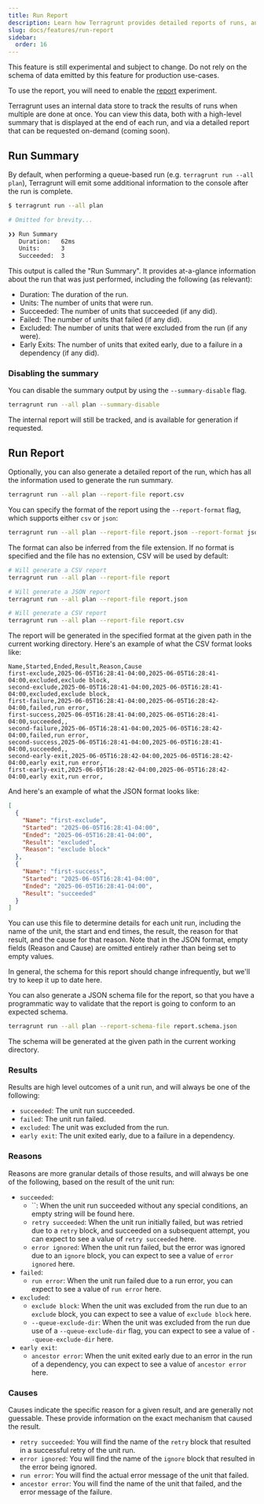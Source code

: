```yaml
---
title: Run Report
description: Learn how Terragrunt provides detailed reports of runs, and at-a-glance summaries of them.
slug: docs/features/run-report
sidebar:
  order: 16
---
```



<Aside type="tip">
  This feature is still experimental and subject to change. Do not rely on the schema of data emitted by this feature for production use-cases.

  To use the report, you will need to enable the [report](/docs/reference/experiments/#report) experiment.
</Aside>

Terragrunt uses an internal data store to track the results of runs when multiple are done at once. You can view this data, both with a high-level summary that is displayed at the end of each run, and via a detailed report that can be requested on-demand (coming soon).

## Run Summary

By default, when performing a queue-based run (e.g. `terragrunt run --all plan`), Terragrunt will emit some additional information to the console after the run is complete.

```bash
$ terragrunt run --all plan

# Omitted for brevity...

❯❯ Run Summary
   Duration:   62ms
   Units:      3
   Succeeded:  3
```

This output is called the "Run Summary". It provides at-a-glance information about the run that was just performed, including the following (as relevant):

- Duration: The duration of the run.
- Units: The number of units that were run.
- Succeeded: The number of units that succeeded (if any did).
- Failed: The number of units that failed (if any did).
- Excluded: The number of units that were excluded from the run (if any were).
- Early Exits: The number of units that exited early, due to a failure in a dependency (if any did).

### Disabling the summary

You can disable the summary output by using the `--summary-disable` flag.

```bash
terragrunt run --all plan --summary-disable
```

The internal report will still be tracked, and is available for generation if requested.

## Run Report

Optionally, you can also generate a detailed report of the run, which has all the information used to generate the run summary.

```bash
terragrunt run --all plan --report-file report.csv
```

You can specify the format of the report using the `--report-format` flag, which supports either `csv` or `json`:

```bash
terragrunt run --all plan --report-file report.json --report-format json
```

The format can also be inferred from the file extension. If no format is specified and the file has no extension, CSV will be used by default:

```bash
# Will generate a CSV report
terragrunt run --all plan --report-file report

# Will generate a JSON report
terragrunt run --all plan --report-file report.json

# Will generate a CSV report
terragrunt run --all plan --report-file report.csv
```

The report will be generated in the specified format at the given path in the current working directory. Here's an example of what the CSV format looks like:

```csv
Name,Started,Ended,Result,Reason,Cause
first-exclude,2025-06-05T16:28:41-04:00,2025-06-05T16:28:41-04:00,excluded,exclude block,
second-exclude,2025-06-05T16:28:41-04:00,2025-06-05T16:28:41-04:00,excluded,exclude block,
first-failure,2025-06-05T16:28:41-04:00,2025-06-05T16:28:42-04:00,failed,run error,
first-success,2025-06-05T16:28:41-04:00,2025-06-05T16:28:41-04:00,succeeded,,
second-failure,2025-06-05T16:28:41-04:00,2025-06-05T16:28:42-04:00,failed,run error,
second-success,2025-06-05T16:28:41-04:00,2025-06-05T16:28:41-04:00,succeeded,,
second-early-exit,2025-06-05T16:28:42-04:00,2025-06-05T16:28:42-04:00,early exit,run error,
first-early-exit,2025-06-05T16:28:42-04:00,2025-06-05T16:28:42-04:00,early exit,run error,
```

And here's an example of what the JSON format looks like:

```json
[
  {
    "Name": "first-exclude",
    "Started": "2025-06-05T16:28:41-04:00",
    "Ended": "2025-06-05T16:28:41-04:00",
    "Result": "excluded",
    "Reason": "exclude block"
  },
  {
    "Name": "first-success",
    "Started": "2025-06-05T16:28:41-04:00",
    "Ended": "2025-06-05T16:28:41-04:00",
    "Result": "succeeded"
  }
]
```

You can use this file to determine details for each unit run, including the name of the unit, the start and end times, the result, the reason for that result, and the cause for that reason. Note that in the JSON format, empty fields (Reason and Cause) are omitted entirely rather than being set to empty values.

In general, the schema for this report should change infrequently, but we'll try to keep it up to date here.

You can also generate a JSON schema file for the report, so that you have a programmatic way to validate that the report is going to conform to an expected schema.

```bash
terragrunt run --all plan --report-schema-file report.schema.json
```

The schema will be generated at the given path in the current working directory.

### Results

Results are high level outcomes of a unit run, and will always be one of the following:

- `succeeded`: The unit run succeeded.
- `failed`: The unit run failed.
- `excluded`: The unit was excluded from the run.
- `early exit`: The unit exited early, due to a failure in a dependency.

### Reasons

Reasons are more granular details of those results, and will always be one of the following, based on the result of the unit run:

- `succeeded`:
  - ``: When the unit run succeeded without any special conditions, an empty string will be found here.
  - `retry succeeded`: When the unit run initially failed, but was retried due to a `retry` block, and succeeded on a subsequent attempt, you can expect to see a value of `retry succeeded` here.
  - `error ignored`: When the unit run failed, but the error was ignored due to an `ignore` block, you can expect to see a value of `error ignored` here.
- `failed`:
  - `run error`: When the unit run failed due to a run error, you can expect to see a value of `run error` here.
- `excluded`:
  - `exclude block`: When the unit was excluded from the run due to an `exclude` block, you can expect to see a value of `exclude block` here.
  - `--queue-exclude-dir`: When the unit was excluded from the run due use of a `--queue-exclude-dir` flag, you can expect to see a value of `--queue-exclude-dir` here.
- `early exit`:
  - `ancestor error`: When the unit exited early due to an error in the run of a dependency, you can expect to see a value of `ancestor error` here.

### Causes

Causes indicate the specific reason for a given result, and are generally not guessable. These provide information on the exact mechanism that caused the result.

- `retry succeeded`: You will find the name of the `retry` block that resulted in a successful retry of the unit run.
- `error ignored`: You will find the name of the `ignore` block that resulted in the error being ignored.
- `run error`: You will find the actual error message of the unit that failed.
- `ancestor error`: You will find the name of the unit that failed, and the error message of the failure.
